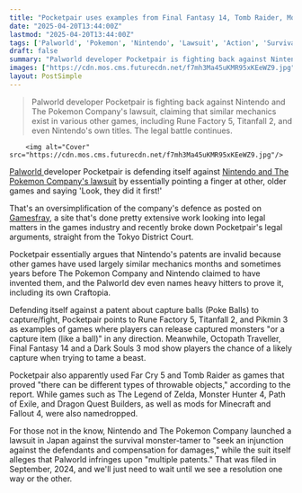 ```yaml
---
title: "Pocketpair uses examples from Final Fantasy 14, Tomb Raider, Monster Hunter, and more to defend Palworld against Nintendo's lawsuit"
date: "2025-04-20T13:44:00Z"
lastmod: "2025-04-20T13:44:00Z"
tags: ['Palworld', 'Pokemon', 'Nintendo', 'Lawsuit', 'Action', 'Survival', 'Monster-tamer']
draft: false
summary: "Palworld developer Pocketpair is fighting back against Nintendo and The Pokemon Company's lawsuit, claiming that similar mechanics exist in various other games, including Rune Factory 5, Titanfall 2, and even Nintendo's own titles. The legal battle continues."
images: ["https://cdn.mos.cms.futurecdn.net/f7mh3Ma45uKMR95xKEeWZ9.jpg"]
layout: PostSimple
---
```

> Palworld developer Pocketpair is fighting back against Nintendo and The Pokemon Company's lawsuit, claiming that similar mechanics exist in various other games, including Rune Factory 5, Titanfall 2, and even Nintendo's own titles. The legal battle continues.


        <img alt="Cover" src="https://cdn.mos.cms.futurecdn.net/f7mh3Ma45uKMR95xKEeWZ9.jpg"/>
        
[Palworld ](https://www.gamesradar.com/games/action/palworld-guide/)developer Pocketpair is defending itself against [Nintendo and The Pokemon Company's lawsuit](https://www.gamesradar.com/games/survival/its-official-palworld-has-been-nintendod-as-the-pokemon-company-files-lawsuit-against-pocketpair-for-infringing-multiple-patent-rights/) by essentially pointing a finger at other, older games and saying 'Look, they did it first!'

That's an oversimplification of the company's defence as posted on [Gamesfray](https://gamesfray.com/pocketpairs-defenses-against-nintendos-patent-lawsuit-unpacked-ark-craftopia-zelda-ff14-etc-may-render-asserted-patents-invalid/), a site that's done pretty extensive work looking into legal matters in the games industry and recently broke down Pocketpair's legal arguments, straight from the Tokyo District Court.

Pocketpair essentially argues that Nintendo's patents are invalid because other games have used largely similar mechanics months and sometimes years before The Pokemon Company and Nintendo claimed to have invented them, and the Palworld dev even names heavy hitters to prove it, including its own Craftopia.

Defending itself against a patent about capture balls (Poke Balls) to capture/fight, Pocketpair points to Rune Factory 5, Titanfall 2, and Pikmin 3 as examples of games where players can release captured monsters "or a capture item (like a ball)" in any direction. Meanwhile, Octopath Traveller, Final Fantasy 14 and a Dark Souls 3 mod show players the chance of a likely capture when trying to tame a beast.

Pocketpair also apparently used Far Cry 5 and Tomb Raider as games that proved "there can be different types of throwable objects," according to the report. While games such as The Legend of Zelda, Monster Hunter 4, Path of Exile, and Dragon Quest Builders, as well as mods for Minecraft and Fallout 4, were also namedropped.

For those not in the know, Nintendo and The Pokemon Company launched a lawsuit in Japan against the survival monster-tamer to "seek an injunction against the defendants and compensation for damages," while the suit itself alleges that Palworld infringes upon "multiple patents." That was filed in September, 2024, and we'll just need to wait until we see a resolution one way or the other.
        